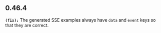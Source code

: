 ## 0.46.4
**`(fix):`** The generated SSE examples always have `data` and `event` keys so that they are correct.


